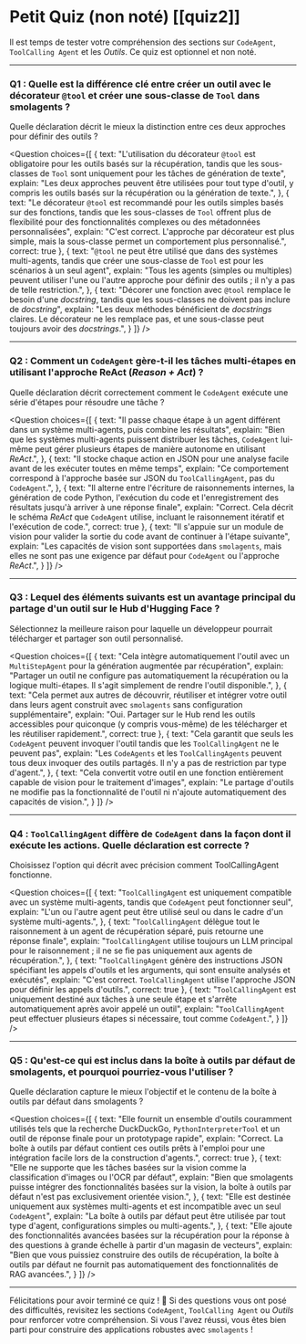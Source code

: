 # Petit Quiz (non noté) [[quiz2]]

Il est temps de tester votre compréhension des sections sur `CodeAgent`, `ToolCalling Agent` et les *Outils*. Ce quiz est optionnel et non noté.

---

### Q1 : Quelle est la différence clé entre créer un outil avec le décorateur `@tool` et créer une sous-classe de `Tool` dans smolagents ?

Quelle déclaration décrit le mieux la distinction entre ces deux approches pour définir des outils ?

<Question
choices={[
  {
    text: "L'utilisation du décorateur <code>@tool</code> est obligatoire pour les outils basés sur la récupération, tandis que les sous-classes de <code>Tool</code> sont uniquement pour les tâches de génération de texte",
    explain: "Les deux approches peuvent être utilisées pour tout type d'outil, y compris les outils basés sur la récupération ou la génération de texte.",
  },
  {
    text: "Le décorateur <code>@tool</code> est recommandé pour les outils simples basés sur des fonctions, tandis que les sous-classes de <code>Tool</code> offrent plus de flexibilité pour des fonctionnalités complexes ou des métadonnées personnalisées",
    explain: "C'est correct. L'approche par décorateur est plus simple, mais la sous-classe permet un comportement plus personnalisé.",
    correct: true
  },
  {
    text: "<code>@tool</code> ne peut être utilisé que dans des systèmes multi-agents, tandis que créer une sous-classe de <code>Tool</code> est pour les scénarios à un seul agent",
    explain: "Tous les agents (simples ou multiples) peuvent utiliser l'une ou l'autre approche pour définir des outils ; il n'y a pas de telle restriction.",
  },
  {
    text: "Décorer une fonction avec <code>@tool</code> remplace le besoin d'une <i>docstring</i>, tandis que les sous-classes ne doivent pas inclure de <i>docstring</i>",
    explain: "Les deux méthodes bénéficient de <i>docstrings</i> claires. Le décorateur ne les remplace pas, et une sous-classe peut toujours avoir des <i>docstrings</i>.",
  }
]}
/>

---

### Q2 : Comment un <code>CodeAgent</code> gère-t-il les tâches multi-étapes en utilisant l'approche ReAct (<i>Reason + Act</i>) ?

Quelle déclaration décrit correctement comment le <code>CodeAgent</code> exécute une série d'étapes pour résoudre une tâche ?

<Question
choices={[
  {
    text: "Il passe chaque étape à un agent différent dans un système multi-agents, puis combine les résultats",
    explain: "Bien que les systèmes multi-agents puissent distribuer les tâches, <code>CodeAgent</code> lui-même peut gérer plusieurs étapes de manière autonome en utilisant <i>ReAct</i>.",
  },
  {
    text: "Il stocke chaque action en JSON pour une analyse facile avant de les exécuter toutes en même temps",
    explain: "Ce comportement correspond à l'approche basée sur JSON du <code>ToolCallingAgent</code>, pas du <code>CodeAgent</code>.",
  },
  {
    text: "Il alterne entre l'écriture de raisonnements internes, la génération de code Python, l'exécution du code et l'enregistrement des résultats jusqu'à arriver à une réponse finale",
    explain: "Correct. Cela décrit le schéma <i>ReAct</i> que <code>CodeAgent</code> utilise, incluant le raisonnement itératif et l'exécution de code.",
    correct: true
  },
  {
    text: "Il s'appuie sur un module de vision pour valider la sortie du code avant de continuer à l'étape suivante",
    explain: "Les capacités de vision sont supportées dans <code>smolagents</code>, mais elles ne sont pas une exigence par défaut pour <code>CodeAgent</code> ou l'approche <i>ReAct</i>.",
  }
]}
/>

---

### Q3 : Lequel des éléments suivants est un avantage principal du partage d'un outil sur le Hub d'Hugging Face ?

Sélectionnez la meilleure raison pour laquelle un développeur pourrait télécharger et partager son outil personnalisé.

<Question
choices={[
  {
    text: "Cela intègre automatiquement l'outil avec un <code>MultiStepAgent</code> pour la génération augmentée par récupération",
    explain: "Partager un outil ne configure pas automatiquement la récupération ou la logique multi-étapes. Il s'agit simplement de rendre l'outil disponible.",
  },
  {
    text: "Cela permet aux autres de découvrir, réutiliser et intégrer votre outil dans leurs agent construit avec <code>smolagents</code> sans configuration supplémentaire",
    explain: "Oui. Partager sur le Hub rend les outils accessibles pour quiconque (y compris vous-même) de les télécharger et les réutiliser rapidement.",
    correct: true
  },
  {
    text: "Cela garantit que seuls les <code>CodeAgent</code> peuvent invoquer l'outil tandis que les <code>ToolCallingAgent</code> ne le peuvent pas",
    explain: "Les <code>CodeAgents</code> et les <code>ToolCallingAgents</code> peuvent tous deux invoquer des outils partagés. Il n'y a pas de restriction par type d'agent.",
  },
  {
    text: "Cela convertit votre outil en une fonction entièrement capable de vision pour le traitement d'images",
    explain: "Le partage d'outils ne modifie pas la fonctionnalité de l'outil ni n'ajoute automatiquement des capacités de vision.",
  }
]}
/>

---

### Q4 : <code>ToolCallingAgent</code> diffère de <code>CodeAgent</code> dans la façon dont il exécute les actions. Quelle déclaration est correcte ?

Choisissez l'option qui décrit avec précision comment ToolCallingAgent fonctionne.

<Question
choices={[
  {
    text: "<code>ToolCallingAgent</code> est uniquement compatible avec un système multi-agents, tandis que <code>CodeAgent</code> peut fonctionner seul",
    explain: "L'un ou l'autre agent peut être utilisé seul ou dans le cadre d'un système multi-agents.",
  },
  {
    text: "<code>ToolCallingAgent</code> délègue tout le raisonnement à un agent de récupération séparé, puis retourne une réponse finale",
    explain: "<code>ToolCallingAgent</code> utilise toujours un LLM principal pour le raisonnement ; il ne se fie pas uniquement aux agents de récupération.",
  },
  {
    text: "<code>ToolCallingAgent</code> génère des instructions JSON spécifiant les appels d'outils et les arguments, qui sont ensuite analysés et exécutés",
    explain: "C'est correct. <code>ToolCallingAgent</code> utilise l'approche JSON pour définir les appels d'outils.",
    correct: true
  },
  {
    text: "<code>ToolCallingAgent</code> est uniquement destiné aux tâches à une seule étape et s'arrête automatiquement après avoir appelé un outil",
    explain: "<code>ToolCallingAgent</code> peut effectuer plusieurs étapes si nécessaire, tout comme <code>CodeAgent</code>.",
  }
]}
/>

---

### Q5 : Qu'est-ce qui est inclus dans la boîte à outils par défaut de smolagents, et pourquoi pourriez-vous l'utiliser ?

Quelle déclaration capture le mieux l'objectif et le contenu de la boîte à outils par défaut dans smolagents ?

<Question
choices={[
  {
    text: "Elle fournit un ensemble d'outils couramment utilisés tels que la recherche DuckDuckGo, <code>PythonInterpreterTool</code> et un outil de réponse finale pour un prototypage rapide",
    explain: "Correct. La boîte à outils par défaut contient ces outils prêts à l'emploi pour une intégration facile lors de la construction d'agents.",
    correct: true
  },
  {
    text: "Elle ne supporte que les tâches basées sur la vision comme la classification d'images ou l'OCR par défaut",
    explain: "Bien que smolagents puisse intégrer des fonctionnalités basées sur la vision, la boîte à outils par défaut n'est pas exclusivement orientée vision.",
  },
  {
    text: "Elle est destinée uniquement aux systèmes multi-agents et est incompatible avec un seul <code>CodeAgent</code>",
    explain: "La boîte à outils par défaut peut être utilisée par tout type d'agent, configurations simples ou multi-agents.",
  },
  {
    text: "Elle ajoute des fonctionnalités avancées basées sur la récupération pour la réponse à des questions à grande échelle à partir d'un magasin de vecteurs",
    explain: "Bien que vous puissiez construire des outils de récupération, la boîte à outils par défaut ne fournit pas automatiquement des fonctionnalités de RAG avancées.",
  }
]}
/>

---

Félicitations pour avoir terminé ce quiz ! 🎉 Si des questions vous ont posé des difficultés, revisitez les sections `CodeAgent`, `ToolCalling Agent` ou *Outils* pour renforcer votre compréhension. Si vous l'avez réussi, vous êtes bien parti pour construire des applications robustes avec `smolagents` !